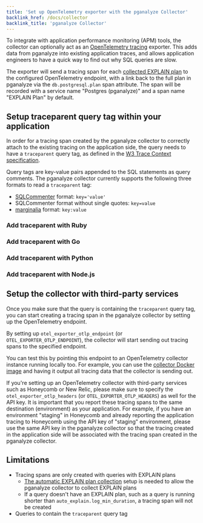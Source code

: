 ```yaml
---
title: 'Set up OpenTelemetry exporter with the pganalyze Collector'
backlink_href: /docs/collector
backlink_title: 'pganalyze Collector'
---
```


To integrate with application performance monitoring (APM) tools, the collector
can optionally act as an [OpenTelemetry tracing](https://opentelemetry.io/docs/concepts/signals/traces/)
exporter.
This adds data from pganalyze into existing application traces, and allows
application engineers to have a quick way to find out why SQL queries are slow.

The exporter will send a tracing span for each [collected EXPLAIN plan](/docs/explain/setup)
to the configured OpenTelemetry endpoint, with a link back to the full plan in
pganalyze via the `db.postgresql.plan` span attribute.
The span will be recorded with a service name "Postgres (pganalyze)" and a span
name "EXPLAIN Plan" by default.

## Setup traceparent query tag within your application

In order for a tracing span created by the pganalyze collector to correctly
attach to the existing tracing on the application side, the query needs to have
a `traceparent` query tag, as defined in the [W3 Trace Context specification](https://www.w3.org/TR/trace-context/#traceparent-header).

Query tags are key-value pairs appended to the SQL statements as query comments.
The pganalyze collector currently supports the following three formats to read
a `traceparent` tag:

* [SQLCommenter](https://google.github.io/sqlcommenter/) format: `key='value'`
* SQLCommenter format without single quotes: `key=value`
* [marginalia](https://github.com/basecamp/marginalia) format: `key:value`

### Add traceparent with Ruby

### Add traceparent with Go

### Add traceparent with Python

### Add traceparent with Node.js

## Setup the collector with third-party services

Once you make sure that the query is containing the `traceparent` query tag, you
can start creating a tracing span in the pganalyze collector by setting up the
OpenTelemetry endpoint.

By setting up `otel_exporter_otlp_endpoint` (or `OTEL_EXPORTER_OTLP_ENDPOINT`),
the collector will start sending out tracing spans to the specified endpoint.

You can test this by pointing this endpoint to an OpenTelemetry collector
instance running locally too. For example, you can use the [collector Docker image](https://hub.docker.com/r/otel/opentelemetry-collector-contrib)
and having it output all tracing data that the collector is sending out.

If you're setting up an OpenTelemetry collector with third-party services such
as Honeycomb or New Relic, please make sure to specify the `otel_exporter_otlp_headers`
(or `OTEL_EXPORTER_OTLP_HEADERS`) as well for the API key. It is important that
you report these tracing spans to the same destination (environment) as your
application.
For example, if you have an environment "staging" in Honeycomb and already
reporting the application tracing to Honeycomb using the API key of "staging"
environment, please use the same API key in the pganalyze collector so that the
tracing created in the application side will be associated with the tracing span
created in the pganalyze collector.

## Limitations

* Tracing spans are only created with queries with EXPLAIN plans
  * [The automatic EXPLAIN plan collection](/docs/explain/setup) setup is needed
    to allow the pganalyze collector to collect EXPLAIN plans
  * If a query doesn't have an EXPLAIN plan, such as a query is running shorter
    than `auto_explain.log_min_duration`, a tracing span will not be created
* Queries to contain the `traceparent` query tag
